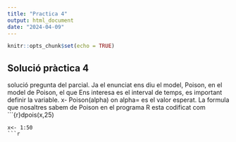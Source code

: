 ---
title: "Practica 4"
output: html_document
date: "2024-04-09"
---

```{r setup, include=FALSE}
knitr::opts_chunk$set(echo = TRUE)
```

## Solució pràctica 4
solució pregunta del parcial. 
Ja el enunciat ens diu el model, Poison, en el model de Poison, el que 
Ens interesa es el interval de temps, es important definir la variable. 
x- Poison(alpha) on alpha= es el valor esperat. 
La formula que nosaltres sabem de Poison en el programa R esta codificat com
```{r}dpois(x,25)

```
x<- 1:50
```{r}

```
